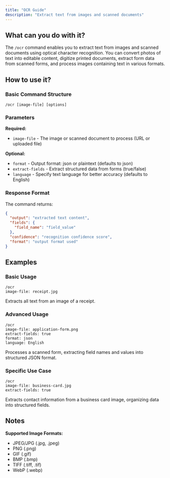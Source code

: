 ```yaml
---
title: "OCR Guide"
description: "Extract text from images and scanned documents"
---
```


## What can you do with it?

The `/ocr` command enables you to extract text from images and scanned documents using optical character recognition. You can convert photos of text into editable content, digitize printed documents, extract form data from scanned forms, and process images containing text in various formats.

## How to use it?

### Basic Command Structure
```
/ocr [image-file] [options]
```

### Parameters

**Required:**

- `image-file` - The image or scanned document to process (URL or uploaded file)

**Optional:**

- `format` - Output format: json or plaintext (defaults to json)
- `extract-fields` - Extract structured data from forms (true/false)
- `language` - Specify text language for better accuracy (defaults to English)

### Response Format

The command returns:
```json
{
  "output": "extracted text content",
  "fields": {
    "field_name": "field_value"
  },
  "confidence": "recognition confidence score",
  "format": "output format used"
}
```

## Examples

### Basic Usage
```
/ocr
image-file: receipt.jpg
```
Extracts all text from an image of a receipt.

### Advanced Usage
```
/ocr
image-file: application-form.png
extract-fields: true
format: json
language: English
```
Processes a scanned form, extracting field names and values into structured JSON format.

### Specific Use Case
```
/ocr
image-file: business-card.jpg
extract-fields: true
```
Extracts contact information from a business card image, organizing data into structured fields.

## Notes

**Supported Image Formats:**
- JPEG/JPG (.jpg, .jpeg)
- PNG (.png)
- GIF (.gif)
- BMP (.bmp)
- TIFF (.tiff, .tif)
- WebP (.webp)
